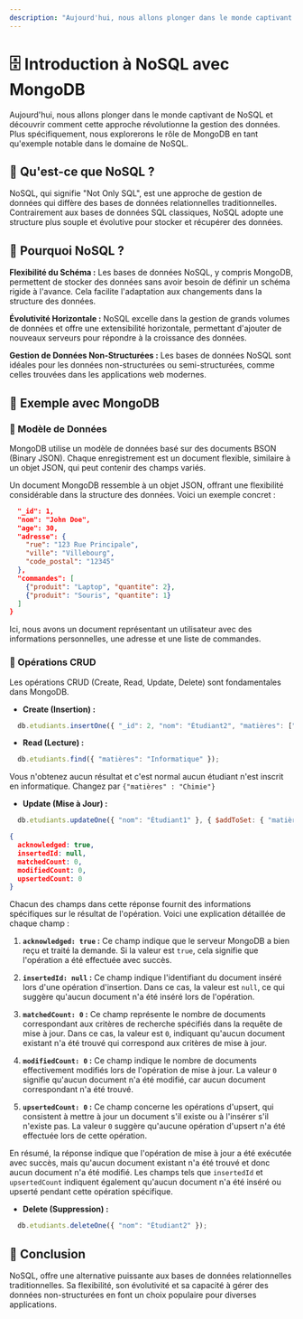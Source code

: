 ```yaml
---
description: "Aujourd'hui, nous allons plonger dans le monde captivant de NoSQL et découvrir comment cette approche révolutionne la gestion des données. Plus spécifiquement, nous explorerons le rôle de MongoDB en tant qu'exemple notable dans le domaine de NoSQL."
---
```


# 🗄️ Introduction à NoSQL avec MongoDB

Aujourd'hui, nous allons plonger dans le monde captivant de NoSQL et découvrir comment cette approche révolutionne la gestion des données. Plus spécifiquement, nous explorerons le rôle de MongoDB en tant qu'exemple notable dans le domaine de NoSQL.

## 🍃 Qu'est-ce que NoSQL ?

NoSQL, qui signifie "Not Only SQL", est une approche de gestion de données qui diffère des bases de données relationnelles traditionnelles. Contrairement aux bases de données SQL classiques, NoSQL adopte une structure plus souple et évolutive pour stocker et récupérer des données.

## 🍃 Pourquoi NoSQL ?

**Flexibilité du Schéma :** Les bases de données NoSQL, y compris MongoDB, permettent de stocker des données sans avoir besoin de définir un schéma rigide à l'avance. Cela facilite l'adaptation aux changements dans la structure des données.

**Évolutivité Horizontale :** NoSQL excelle dans la gestion de grands volumes de données et offre une extensibilité horizontale, permettant d'ajouter de nouveaux serveurs pour répondre à la croissance des données.

**Gestion de Données Non-Structurées :** Les bases de données NoSQL sont idéales pour les données non-structurées ou semi-structurées, comme celles trouvées dans les applications web modernes.

## 🍃 Exemple avec MongoDB

### 🍃 Modèle de Données

MongoDB utilise un modèle de données basé sur des documents BSON (Binary JSON). Chaque enregistrement est un document flexible, similaire à un objet JSON, qui peut contenir des champs variés.

Un document MongoDB ressemble à un objet JSON, offrant une flexibilité considérable dans la structure des données. Voici un exemple concret :

```json copy
  "_id": 1,
  "nom": "John Doe",
  "age": 30,
  "adresse": {
    "rue": "123 Rue Principale",
    "ville": "Villebourg",
    "code_postal": "12345"
  },
  "commandes": [
    {"produit": "Laptop", "quantite": 2},
    {"produit": "Souris", "quantite": 1}
  ]
}
```

Ici, nous avons un document représentant un utilisateur avec des informations personnelles, une adresse et une liste de commandes.

### 🍃 Opérations CRUD

Les opérations CRUD (Create, Read, Update, Delete) sont fondamentales dans MongoDB.

- **Create (Insertion) :**

```js copy
  db.etudiants.insertOne({ "_id": 2, "nom": "Étudiant2", "matières": ["Chimie", "Biologie"] });
```

- **Read (Lecture) :**

```js copy
  db.etudiants.find({ "matières": "Informatique" });
```
 Vous n'obtenez aucun résultat et c'est normal aucun étudiant n'est inscrit en informatique. 
 Changez par `{"matières" : "Chimie"}`

- **Update (Mise à Jour) :**

```js copy
  db.etudiants.updateOne({ "nom": "Étudiant1" }, { $addToSet: { "matières": "Chimie" } });
```
```json copy
{
  acknowledged: true,
  insertedId: null,
  matchedCount: 0,
  modifiedCount: 0,
  upsertedCount: 0
}
```
Chacun des champs dans cette réponse fournit des informations spécifiques sur le résultat de l'opération. Voici une explication détaillée de chaque champ :

1. **`acknowledged: true` :** Ce champ indique que le serveur MongoDB a bien reçu et traité la demande. Si la valeur est `true`, cela signifie que l'opération a été effectuée avec succès.

2. **`insertedId: null` :** Ce champ indique l'identifiant du document inséré lors d'une opération d'insertion. Dans ce cas, la valeur est `null`, ce qui suggère qu'aucun document n'a été inséré lors de l'opération.

3. **`matchedCount: 0` :** Ce champ représente le nombre de documents correspondant aux critères de recherche spécifiés dans la requête de mise à jour. Dans ce cas, la valeur est `0`, indiquant qu'aucun document existant n'a été trouvé qui correspond aux critères de mise à jour.

4. **`modifiedCount: 0` :** Ce champ indique le nombre de documents effectivement modifiés lors de l'opération de mise à jour. La valeur `0` signifie qu'aucun document n'a été modifié, car aucun document correspondant n'a été trouvé.

5. **`upsertedCount: 0` :** Ce champ concerne les opérations d'upsert, qui consistent à mettre à jour un document s'il existe ou à l'insérer s'il n'existe pas. La valeur `0` suggère qu'aucune opération d'upsert n'a été effectuée lors de cette opération.

En résumé, la réponse indique que l'opération de mise à jour a été exécutée avec succès, mais qu'aucun document existant n'a été trouvé et donc aucun document n'a été modifié. Les champs tels que `insertedId` et `upsertedCount` indiquent également qu'aucun document n'a été inséré ou upserté pendant cette opération spécifique.

- **Delete (Suppression) :**

```js copy
  db.etudiants.deleteOne({ "nom": "Étudiant2" });
```

## 🍃 Conclusion

NoSQL, offre une alternative puissante aux bases de données relationnelles traditionnelles. Sa flexibilité, son évolutivité et sa capacité à gérer des données non-structurées en font un choix populaire pour diverses applications.
